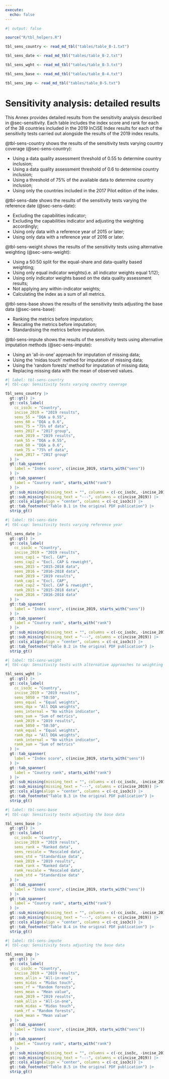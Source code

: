 ```yaml
---
execute:
  echo: false
---
```


```r
#| output: false

source("R/tbl_helpers.R")

tbl_sens_country <- read_md_tbl("tables/table_B-1.txt")

tbl_sens_date <- read_md_tbl("tables/table_B-2.txt")

tbl_sens_wght <- read_md_tbl("tables/table_B-3.txt")

tbl_sens_base <- read_md_tbl("tables/table_B-4.txt")

tbl_sens_imp <- read_md_tbl("tables/table_B-5.txt")

```

# Sensitivity analysis: detailed results {#sec-sensitivity-detailed}

This Annex provides detailed results from the sensitivity analysis described
in @sec-sensitivity. Each table includes the index score and rank for each of
the 38 countries included in the 2019 InCiSE Index results for each of the
sensitivity tests carried out alongside the results of the 2019 index results. 

@tbl-sens-country shows the results of the sensitivity tests varying country
coverage (@sec-sens-country):

* Using a data quality assessment threshold of 0.55 to determine country
  inclusion; 
* Using a data quality assessment threshold of 0.6 to determine country
  inclusion; 
* Using a threshold of 75% of the available data to determine country
  inclusion; 
* Using only the countries included in the 2017 Pilot edition of the index. 

@tbl-sens-date shows the results of the sensitivity tests varying the reference
date (@sec-sens-date): 

* Excluding the capabilities indicator; 
* Excluding the capabilities indicator and adjusting the weighting
  accordingly; 
* Using only data with a reference year of 2015 or later; 
* Using only data with a reference year of 2016 or later. 

@tbl-sens-weight shows the results of the sensitivity tests using alternative
weighting (@sec-sens-weight):

* Using a 50:50 split for the equal-share and data-quality based weighting; 
* Using only equal indicator weights(i.e. all indicator weights equal 1/12); 
* Using only indicator weights based on the data quality assessment results; 
* Not applying any within-indicator weights; 
* Calculating the index as a sum of all metrics. 

@tbl-sens-base shows the results of the sensitivity tests adjusting the
base data (@sec-sens-base): 

* Ranking the metrics before imputation; 
* Rescaling the metrics before imputation; 
* Standardising the metrics before imputation. 

@tbl-sens-impute shows the results of the sensitivity tests using alternative
imputation methods (@sec-sens-impute): 

* Using an ‘all-in-one’ approach for imputation of missing data; 
* Using the ‘midas touch’ method for imputation of missing data; 
* Using the ‘random forests’ method for imputation of missing data; 
* Replacing missing data with the mean of observed values.

```r
#| label: tbl-sens-country
#| tbl-cap: Sensitivity tests varying country coverage

tbl_sens_country |>
  gt::gt() |>
  gt::cols_label(
    cc_iso3c = "Country",
    incise_2019 = "2019 results",
    sens_55 = "DQA ≥ 0.55",
    sens_60 = "DQA ≥ 0.6",
    sens_75 = "75% of data",
    sens_2017 = "2017 group",
    rank_2019 = "2019 results",
    rank_55 = "DQA ≥ 0.55",
    rank_60 = "DQA ≥ 0.6",
    rank_75 = "75% of data",
    rank_2017 = "2017 group"
  ) |>
  gt::tab_spanner(
    label = "Index score", c(incise_2019, starts_with("sens"))
  ) |>
  gt::tab_spanner(
    label = "Country rank", starts_with("rank")
  ) |>
  gt::sub_missing(missing_text = "", columns = c(-cc_iso3c, -incise_2019)) |>
  gt::sub_missing(missing_text = "---", columns = c(incise_2019)) |>
  gt::cols_align(align = "center", columns = c(-cc_iso3c)) |>
  gt::tab_footnote("Table B.1 in the original PDF publication") |>
  strip_gt()

```

```r
#| label: tbl-sens-date
#| tbl-cap: Sensitivity tests varying reference year

tbl_sens_date |>
  gt::gt() |>
  gt::cols_label(
    cc_iso3c = "Country",
    incise_2019 = "2019 results",
    sens_cap1 = "Excl. CAP",
    sens_cap2 = "Excl. CAP & reweight",
    sens_2015 = "2015-2018 data",
    sens_2016 = "2016-2018 data",
    rank_2019 = "2019 results",
    rank_cap1 = "Excl. CAP",
    rank_cap2 = "Excl. CAP & reweight",
    rank_2015 = "2015-2018 data",
    rank_2016 = "2016-2018 data"
  ) |>
  gt::tab_spanner(
    label = "Index score", c(incise_2019, starts_with("sens"))
  ) |>
  gt::tab_spanner(
    label = "Country rank", starts_with("rank")
  ) |>
  gt::sub_missing(missing_text = "", columns = c(-cc_iso3c, -incise_2019)) |>
  gt::sub_missing(missing_text = "---", columns = c(incise_2019)) |>
  gt::cols_align(align = "center", columns = c(-cc_iso3c)) |>
  gt::tab_footnote("Table B.2 in the original PDF publication") |>
  strip_gt()

```

```r
#| label: tbl-sens-weight
#| tbl-cap: Sensitivity tests with alternative approaches to weighting

tbl_sens_wght |>
  gt::gt() |>
  gt::cols_label(
    cc_iso3c = "Country",
    incise_2019 = "2019 results",
    sens_5050 = "50:50",
    sens_equal = "Equal weights",
    sens_dqa = "All DQA weights",
    sens_internal = "No within indicator",
    sens_sum = "Sum of metrics",
    rank_2019 = "2019 results",
    rank_5050 = "50:50",
    rank_equal = "Equal weights",
    rank_dqa = "All DQA weights",
    rank_internal = "No within indicator",
    rank_sum = "Sum of metrics"
  ) |>
  gt::tab_spanner(
    label = "Index score", c(incise_2019, starts_with("sens"))
  ) |>
  gt::tab_spanner(
    label = "Country rank", starts_with("rank")
  ) |>
  gt::sub_missing(missing_text = "", columns = c(-cc_iso3c, -incise_2019)) |>
  gt::sub_missing(missing_text = "---", columns = c(incise_2019)) |>
  gt::cols_align(align = "center", columns = c(-cc_iso3c)) |>
  gt::tab_footnote("Table B.3 in the original PDF publication") |>
  strip_gt()

```

```r
#| label: tbl-sens-base
#| tbl-cap: Sensitivity tests adjusting the base data

tbl_sens_base |>
  gt::gt() |>
  gt::cols_label(
    cc_iso3c = "Country",
    incise_2019 = "2019 results",
    sens_rank = "Ranked data",
    sens_rescale = "Rescaled data",
    sens_std = "Standardise data",
    rank_2019 = "2019 results",
    rank_rank = "Ranked data",
    rank_rescale = "Rescaled data",
    rank_std = "Standardise data"
  ) |>
  gt::tab_spanner(
    label = "Index score", c(incise_2019, starts_with("sens"))
  ) |>
  gt::tab_spanner(
    label = "Country rank", starts_with("rank")
  ) |>
  gt::sub_missing(missing_text = "", columns = c(-cc_iso3c, -incise_2019)) |>
  gt::sub_missing(missing_text = "---", columns = c(incise_2019)) |>
  gt::cols_align(align = "center", columns = c(-cc_iso3c)) |>
  gt::tab_footnote("Table B.4 in the original PDF publication") |>
  strip_gt()

```


```r
#| label: tbl-sens-impute
#| tbl-cap: Sensitivity tests adjusting the base data

tbl_sens_imp |>
  gt::gt() |>
  gt::cols_label(
    cc_iso3c = "Country",
    incise_2019 = "2019 results",
    sens_allin = "All-in-one",
    sens_midas = "Midas touch",
    sens_rf = "Random forests",
    sens_mean = "Mean value",
    rank_2019 = "2019 results",
    rank_allin = "All-in-one",
    rank_midas = "Midas touch",
    rank_rf = "Random forests",
    rank_mean = "Mean value"
  ) |>
  gt::tab_spanner(
    label = "Index score", c(incise_2019, starts_with("sens"))
  ) |>
  gt::tab_spanner(
    label = "Country rank", starts_with("rank")
  ) |>
  gt::sub_missing(missing_text = "", columns = c(-cc_iso3c, -incise_2019)) |>
  gt::sub_missing(missing_text = "---", columns = c(incise_2019)) |>
  gt::cols_align(align = "center", columns = c(-cc_iso3c)) |>
  gt::tab_footnote("Table B.5 in the original PDF publication") |>
  strip_gt()

```
